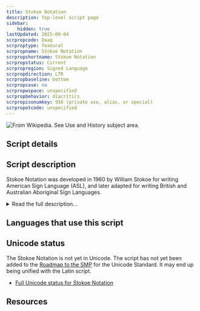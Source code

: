```yaml
---
title: Stokoe Notation
description: Top-level script page
sidebar:
    hidden: true
lastUpdated: 2025-09-04
scrpropcode: Qaaq
scrproptype: featural
scrpropname: Stokoe Notation
scrpropshortname: Stokoe Notation
scrpropstatus: Current
scrpropregion: Signed Language
scrpropdirection: LTR
scrpropbaseline: bottom
scrpropcase: no
scrpropwspace: unspecified
scrpropbehavior: diacritics
scrpropisonumkey: 916 (private use, alias, or special)
scrpropotcode: unspecified
---
```



![](../images/qaaq-sample.jpg "From Wikipedia. See Use and History subject area.")

## Script details

<ScriptDetails />

## Script description

Stokoe Notation was developed in 1960 by William Stokoe for writing American Sign Language (ASL), and later adapted for writing British and Australian Aboriginal Sign Languages.

<details>
<summary>Read the full description...</summary>It was the first _phonemic_ script created for writing a signed language, although it was not created for the Deaf to write down their language for daily use, and it never came to be used for this purpose. Rather, it has always been used for linguistic research and analysis.

Until the 1960s, signed languages were not viewed as “real” languages but as simple mimes with no consistent linguistic structure. Stokoe’s aim in creating his script was to demonstrate that American Sign Language was built up from the same elements as spoken languages. Spoken languages are analysed in terms of segments (for example phonemes) and features (the elements that make up a phoneme such as voicing, place of articulation, vowel height etc). Stokoe Notation demonstrates that signed languages can be analysed in the same terms. The segments are signs instead of sounds, and the features are hand shape, location with respect to the body, orientation, and direction of movement.

The script is neither a logography (which generally represent nothing smaller than a morpheme), nor a syllabary (which generally represent nothing smaller than a syllable) nor an alphabet (which generally represent nothing smaller than a phoneme). Rather, Stokoe Notation represents each feature of each segment. There are three types of symbols. In representing a given sign, the location symbol is written first, then the handshape symbol, then the orientation/direction symbol. So the three components in  ͜ 5x, which represents the sign meaning _mother_, are ‘‘⏝’, indicating that the sign is made with the hand at the chin,  '5', indicating that it uses a spread hand, and 'x' indicating that the thumb touches the chin.

The fifty-five symbols used in Stokoe’s original script are based on the shapes of Latin letters, punctuation, and numbers. The script has not been standardized, and has been adapted for use with various signed languages, so some consider it a family of related scripts, rather than a single script. Stokoe dubbed the three types of symbols tab ("tabula" or sign location), dez ("designator" or handshape &amp; orientation ), and sig ("signification" or motion &amp; action). Symbols are written in strict tab-dez-sig: TD_<sup>S</sup>_ order.

Stokoe Notation has been criticized for not distinguishing between sharp and soft manner of movement or between tenseness and laxness, nor representing uneven rate of signing or facial expression, all of which are salient elements of ASL. The script is also not equipped to handle ASL pronouns.

_This script is not currently recognized by [ISO 15924](http://www.unicode.org/iso15924/), but is included in ScriptSource for research purposes. If you have any information on this script, please add the information to the site. Your contributions can be a great help in refining and expanding the ISO 15924 standard._
</details>

## Languages that use this script

<WsList script='Qaaq' wsMax='5' />

## Unicode status

The Stokoe Notation is not yet in Unicode. The script has not yet been added to the [Roadmap to the SMP](http://www.unicode.org/roadmaps/smp/) for the Unicode Standard. It may end up being unified with the Latin script.

- [Full Unicode status for Stokoe Notation](/scrlang/unicode/qaaq-unicode)



## Resources

<ScriptResources detailSummary='seemore' />

